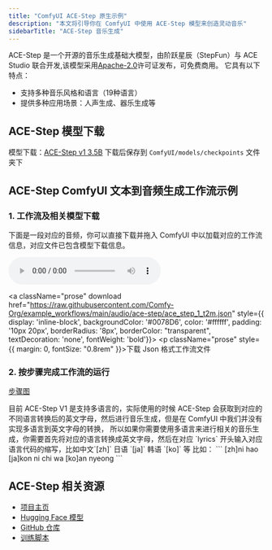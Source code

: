 ```yaml
---
title: "ComfyUI ACE-Step 原生示例"
description: "本文将引导你在 ComfyUI 中使用 ACE-Step 模型来创造灵动音乐"
sidebarTitle: "ACE-Step 音乐生成"
---
```


ACE-Step 是一个开源的音乐生成基础大模型，由阶跃星辰（StepFun）与 ACE Studio 联合开发,该模型采用[Apache-2.0](https://github.com/ace-step/ACE-Step?tab=readme-ov-file#-license)许可证发布，可免费商用。
它具有以下特点：

- 支持多种音乐风格和语言（19种语言）
- 提供多种应用场景：人声生成、器乐生成等

## ACE-Step 模型下载

模型下载：[ACE-Step v1 3.5B](https://huggingface.co/Comfy-Org/ACE-Step_ComfyUI_repackaged/blob/main/all_in_one/ace_step_v1_3.5b.safetensors) 下载后保存到 `ComfyUI/models/checkpoints` 文件夹下

##  ACE-Step ComfyUI 文本到音频生成工作流示例

### 1. 工作流及相关模型下载

下面是一段对应的音频，你可以直接下载并拖入 ComfyUI 中以加载对应的工作流信息，对应文件已包含模型下载信息。

<audio controls>
      <source src="https://raw.githubusercontent.com/Comfy-Org/example_workflows/main/audio/ace-step/ace_step_1_t2m.flac" type="audio/flac"/>
      您的浏览器不支持音频播放。
</audio>


<a className="prose"  download href="https://raw.githubusercontent.com/Comfy-Org/example_workflows/main/audio/ace-step/ace_step_1_t2m.json" style={{ display: 'inline-block', backgroundColor: '#0078D6', color: '#ffffff', padding: '10px 20px', borderRadius: '8px', borderColor: "transparent", textDecoration: 'none', fontWeight: 'bold'}}>
    <p className="prose" style={{ margin: 0, fontSize: "0.8rem" }}>下载 Json 格式工作流文件</p>
</a>

### 2. 按步骤完成工作流的运行
[步骤图](/images/tutorial/audio/ace_step/ace_step_1_t2a_step_guide.jpg)

<Tip>
目前 ACE-Step V1 是支持多语言的，实际使用的时候 ACE-Step 会获取到对应的不同语言转换后的英文字母，然后进行音乐生成，但是在 ComfyUI 中我们并没有实现多语言到英文字母的转换，
所以如果你需要使用多语言来进行相关的音乐生成，你需要首先将对应的语言转换成英文字母，然后在对应 `lyrics` 开头输入对应语言代码的缩写，比如中文`[zh]` 日语 `[ja]` 韩语 `[ko]` 等
比如：
```
[zh]ni hao
[ja]kon ni chi wa
[ko]an nyeong
```
</Tip>


##  ACE-Step 相关资源

- [项目主页](https://ace-step.github.io/)
- [Hugging Face 模型](https://huggingface.co/ACE-Step/ACE-Step-v1-3.5B)
- [GitHub 仓库](https://github.com/ace-step/ACE-Step)
- [训练脚本](https://github.com/ace-step/ACE-Step?tab=readme-ov-file#-train)